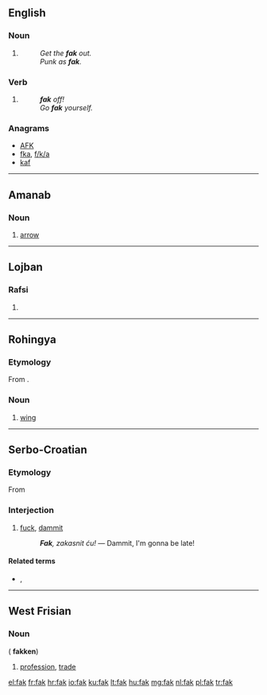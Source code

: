 ==English==

===Noun===
{{en-noun|-}}

# {{alternative form of|fuck|lang=en}}
#: ''Get the '''fak''' out.''
#: ''Punk as '''fak'''.''

===Verb===
{{head|en|verb}}

# {{alternative form of|fuck|lang=en}}
#: '''''fak''' off!'' 
#: ''Go '''fak''' yourself.''

===Anagrams===
* [[AFK#English|AFK]] 
* [[fka#English|fka]], [[f/k/a#English|f/k/a]]
* [[kaf#English|kaf]]

----

==Amanab==

===Noun===
{{head|amn|noun}}

# [[arrow]]

----

==Lojban==

===Rafsi===
{{jbo-rafsi}}

# {{rafsi of|facki}}

----

==Rohingya==

===Etymology===
From {{etyl|bn|rhg}}.

===Noun===
{{head|rhg|noun}}

# [[wing]]

----

==Serbo-Croatian==

===Etymology===
From {{etyl|en|sh}} {{term|fuck|lang=en}}

===Interjection===
{{sh-interjection|r|фак}}

# {{colloquial}} [[fuck]], [[dammit]]
#: '''''Fak''', zakasnit ću!'' — Dammit, I'm gonna be late!

====Related terms====
* {{l|sh|sranje}}, {{l|sh|šit}}

----

==West Frisian==

===Noun===
{{head|fy|noun|g=n}} ({{p}} '''fakken''')

# [[profession]], [[trade]]

[[el:fak]]
[[fr:fak]]
[[hr:fak]]
[[io:fak]]
[[ku:fak]]
[[lt:fak]]
[[hu:fak]]
[[mg:fak]]
[[nl:fak]]
[[pl:fak]]
[[tr:fak]]